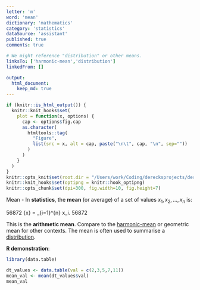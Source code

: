 ```yaml
---
letter: 'm'
word: 'mean'
dictionary: 'mathematics'
category: 'statistics'
dataSource: 'assistant'
published: true
comments: true

# We might reference "distribution" or other means.
linksTo: ['harmonic-mean','distribution']
linkedFrom: []

output:
  html_document:
    keep_md: true
---
```


```r
if (knitr::is_html_output()) {
  knitr::knit_hooks$set(
    plot = function(x, options) {
      cap <- options$fig.cap
      as.character(
        htmltools::tag(
          "Figure",
          list(src = x, alt = cap, paste("\n\t", cap, "\n", sep=""))
        )
      )
    }
  )
}
knitr::opts_knit$set(root.dir = "/Users/work/Coding/derecksprojects/derecksnotes.com-playground/derecksnotes.com/client/src/app/dictionaries/mathematics/definitions")
knitr::knit_hooks$set(optipng = knitr::hook_optipng)
knitr::opts_chunk$set(dpi=300, fig.width=10, fig.height=7)
```

<a id="mean">Mean</a> - In **statistics**, the **mean** (or average) of a set of values $x_1, x_2, \dots, x_n$ is:

56872
\bar{x} = \frac{1}{n}\sum_{i=1}^{n} x_i.
56872

This is the **arithmetic mean**. Compare to the [harmonic-mean](#harmonic-mean) or geometric mean for other contexts. The mean is often used to summarise a [distribution](#distribution).

**R demonstration**:

```r
library(data.table)

dt_values <- data.table(val = c(2,3,5,7,11))
mean_val <- mean(dt_values$val)
mean_val
```
